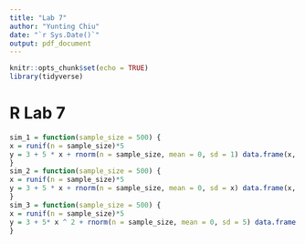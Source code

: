 ```yaml
---
title: "Lab 7"
author: "Yunting Chiu"
date: "`r Sys.Date()`"
output: pdf_document
---
```


```r
knitr::opts_chunk$set(echo = TRUE)
library(tidyverse)
```

# R Lab 7
```r
sim_1 = function(sample_size = 500) {
x = runif(n = sample_size)*5
y = 3 + 5 * x + rnorm(n = sample_size, mean = 0, sd = 1) data.frame(x, y)
}
sim_2 = function(sample_size = 500) {
x = runif(n = sample_size)*5
y = 3 + 5 * x + rnorm(n = sample_size, mean = 0, sd = x) data.frame(x, y)
}
sim_3 = function(sample_size = 500) {
x = runif(n = sample_size)*5
y = 3 + 5* x ^ 2 + rnorm(n = sample_size, mean = 0, sd = 5) data.frame(x, y)
}
```

